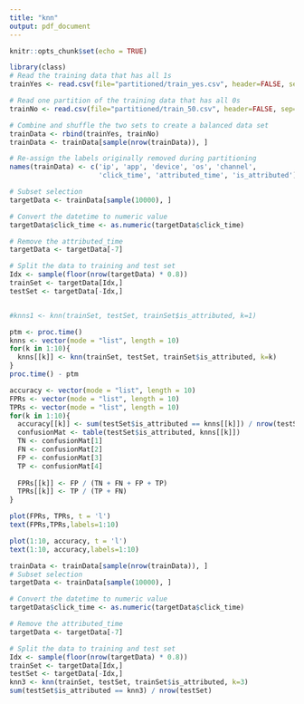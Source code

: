 ```yaml
---
title: "knn"
output: pdf_document
---
```



```r
knitr::opts_chunk$set(echo = TRUE)
```



```r
library(class)
# Read the training data that has all 1s
trainYes <- read.csv(file="partitioned/train_yes.csv", header=FALSE, sep=",")

# Read one partition of the training data that has all 0s
trainNo <- read.csv(file="partitioned/train_50.csv", header=FALSE, sep=",")
```


```r
# Combine and shuffle the two sets to create a balanced data set
trainData <- rbind(trainYes, trainNo) 
trainData <- trainData[sample(nrow(trainData)), ] 

# Re-assign the labels originally removed during partitioning
names(trainData) <- c('ip', 'app', 'device', 'os', 'channel', 
                      'click_time', 'attributed_time', 'is_attributed')

# Subset selection
targetData <- trainData[sample(10000), ]

# Convert the datetime to numeric value
targetData$click_time <- as.numeric(targetData$click_time)  

# Remove the attributed_time
targetData <- targetData[-7]

# Split the data to training and test set
Idx <- sample(floor(nrow(targetData) * 0.8))
trainSet <- targetData[Idx,]
testSet <- targetData[-Idx,]


#knns1 <- knn(trainSet, testSet, trainSet$is_attributed, k=1)
```

```r
ptm <- proc.time()
knns <- vector(mode = "list", length = 10)
for(k in 1:10){
  knns[[k]] <- knn(trainSet, testSet, trainSet$is_attributed, k=k)
}
proc.time() - ptm
```

```r
accuracy <- vector(mode = "list", length = 10)
FPRs <- vector(mode = "list", length = 10)
TPRs <- vector(mode = "list", length = 10)
for(k in 1:10){
  accuracy[[k]] <- sum(testSet$is_attributed == knns[[k]]) / nrow(testSet)
  confusionMat <- table(testSet$is_attributed, knns[[k]])
  TN <- confusionMat[1]
  FN <- confusionMat[2]
  FP <- confusionMat[3]
  TP <- confusionMat[4]
  
  FPRs[[k]] <- FP / (TN + FN + FP + TP)
  TPRs[[k]] <- TP / (TP + FN)
}

plot(FPRs, TPRs, t = 'l')
text(FPRs,TPRs,labels=1:10)

plot(1:10, accuracy, t = 'l')
text(1:10, accuracy,labels=1:10)

```

```r
trainData <- trainData[sample(nrow(trainData)), ]
# Subset selection
targetData <- trainData[sample(10000), ]

# Convert the datetime to numeric value
targetData$click_time <- as.numeric(targetData$click_time)  

# Remove the attributed_time
targetData <- targetData[-7]

# Split the data to training and test set
Idx <- sample(floor(nrow(targetData) * 0.8))
trainSet <- targetData[Idx,]
testSet <- targetData[-Idx,]
knn3 <- knn(trainSet, testSet, trainSet$is_attributed, k=3)
sum(testSet$is_attributed == knn3) / nrow(testSet)



```